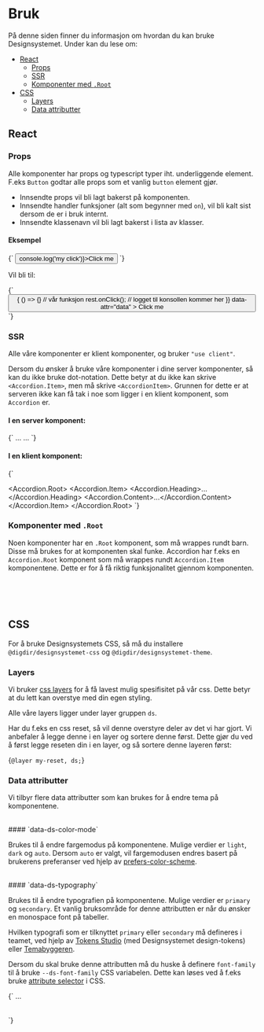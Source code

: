 

<Meta title='Bruk' />

# Bruk

På denne siden finner du informasjon om hvordan du kan bruke Designsystemet.
Under kan du lese om:

- [React](#react)
  - [Props](#props)
  - [SSR](#ssr)
  - [Komponenter med `.Root`](#komponenter-med-root)
- [CSS](#css)
  - [Layers](#layers)
  - [Data attributter](#data-attributter)

## React

### Props

Alle komponenter har props og typescript typer iht. underliggende element. F.eks `Button` godtar alle props som et vanlig `button` element gjør.

- Innsendte props vil bli lagt bakerst på komponenten.
- Innsendte handler funksjoner (alt som begynner med `on`), vil bli kalt sist dersom de er i bruk internt.
- Innsendte klassenavn vil bli lagt bakerst i lista av klasser.

#### Eksempel

<CodeSnippet language='ts'>
  {`
  <Button data-attr="data" className='my-class' onClick={() => console.log('my click')}>Click me</Button>
`}
</CodeSnippet>

<br />

Vil bli til:

<CodeSnippet language='ts'>
  {`
  <button 
    className='ds-btn ... my-class' 
    onClick={() => {
      () => {} // vår funksjon
      rest.onClick(); // logget til konsollen kommer her
    }}
    data-attr="data"
  >
    Click me
  </button>
`}
</CodeSnippet>

<br />

### SSR

Alle våre komponenter er klient komponenter, og bruker `"use client"`.

Dersom du ønsker å bruke våre komponenter i dine server komponenter, så kan du ikke bruke dot-notation.
Dette betyr at du ikke kan skrive `<Accordion.Item>`, men må skrive `<AccordionItem>`. Grunnen for dette er at serveren ikke kan få tak i noe
som ligger i en klient komponent, som `Accordion` er.

#### I en server komponent:

<CodeSnippet language='ts'>
{`

<AccordionRoot>
  <AccordionItem>
    <AccordionHeading>...</AccordionHeading>
    <AccordionContent>...</AccordionContent>
  </AccordionItem>
</AccordionRoot>
`}
</CodeSnippet>

#### I en klient komponent:

<CodeSnippet language='ts'>
{`

<Accordion.Root>
  <Accordion.Item>
    <Accordion.Heading>...</Accordion.Heading>
    <Accordion.Content>...</Accordion.Content>
  </Accordion.Item>
</Accordion.Root>
`}
</CodeSnippet>

### Komponenter med `.Root`

Noen komponenter har en `.Root` komponent, som må wrappes rundt barn. Disse må brukes for at komponenten skal funke.
Accordion har f.eks en `Accordion.Root` komponent som må wrappes rundt `Accordion.Item` komponentene.
Dette er for å få riktig funksjonalitet gjennom komponenten.

<br />
<br />
<br />

## CSS

For å bruke Designsystemets CSS, så må du installere `@digdir/designsystemet-css` og `@digdir/designsystemet-theme`.

### Layers

Vi bruker [css layers](https://developer.mozilla.org/en-US/docs/Web/CSS/@layer) for å få lavest mulig spesifisitet på vår css.
Dette betyr at du lett kan overstye med din egen styling.

Alle våre layers ligger under layer gruppen `ds`.

Har du f.eks en css reset, så vil denne overstyre deler av det vi har gjort. Vi anbefaler å legge denne i en layer og sortere denne først.
Dette gjør du ved å først legge reseten din i en layer, og så sortere denne layeren først:

<CodeSnippet language='css'>{`@layer my-reset, ds;`}</CodeSnippet>

### Data attributter

Vi tilbyr flere data attributter som kan brukes for å endre tema på komponentene.

<br />
#### `data-ds-color-mode`

Brukes til å endre fargemodus på komponentene. Mulige verdier er `light`, `dark` og `auto`.
Dersom `auto` er valgt, vil fargemodusen endres basert på brukerens preferanser ved hjelp av
[prefers-color-scheme](https://developer.mozilla.org/en-US/docs/Web/CSS/@media/prefers-color-scheme).

<br />
#### `data-ds-typography`

Brukes til å endre typografien på komponentene. Mulige verdier er `primary` og `secondary`.
Et vanlig bruksområde for denne attributten er når du ønsker en monospace font på tabeller.

Hvilken typografi som er tilknyttet `primary` eller `secondary` må defineres i teamet, ved hjelp av [Tokens Studio](https://tokens.studio/)
(med Designsystemet design-tokens) eller [Temabyggeren](https://theme.designsystemet.no/).

Dersom du skal bruke denne attributten må du huske å definere `font-family` til å bruke `--ds-font-family` CSS variabelen.
Dette kan løses ved å f.eks bruke [attribute selector](https://developer.mozilla.org/en-US/docs/Web/CSS/Attribute_selectors) i CSS.

<CodeSnippet language='html'>
  {`
  <style>
  [data-ds-typography='secondary'] {
    font-family: var(--ds-font-family), monospace;
  }
  </style>
  <table
    data-ds-typography='secondary'
  >
    …
  </table>
  `}
</CodeSnippet>
